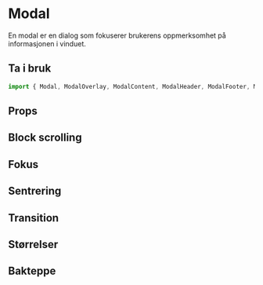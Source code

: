 
<Meta of={ModalStories} />

# Modal

En modal er en dialog som fokuserer brukerens oppmerksomhet på informasjonen i vinduet.

## Ta i bruk

```jsx
import { Modal, ModalOverlay, ModalContent, ModalHeader, ModalFooter, ModalBody, ModalCloseButton } from "@kvib/react";
```

## Props

<KvibProvider>
  <Card variant="outline">
    <CardBody>
      <Story of={ModalStories.Modal} />
    </CardBody>
  </Card>
</KvibProvider>

<Source code={ModalStrings.ModalString} dark />
<Controls of={ModalStories.Modal} />

## Block scrolling

<KvibProvider>
  <Card variant="outline">
    <CardBody>
      <Story of={ModalStories.ModalScrolling} />
    </CardBody>
  </Card>
</KvibProvider>

<Source code={ModalStrings.ModalScrollingString} dark />

## Fokus

<KvibProvider>
  <Card variant="outline">
    <CardBody>
      <Story of={ModalStories.ModalFocus} />
    </CardBody>
  </Card>
</KvibProvider>

<Source code={ModalStrings.ModalFocusString} dark />

## Sentrering

<KvibProvider>
  <Card variant="outline">
    <CardBody>
      <Story of={ModalStories.ModalCentered} />
    </CardBody>
  </Card>
</KvibProvider>

<Source code={ModalStrings.ModalCenteredString} dark />

## Transition

<KvibProvider>
  <Card variant="outline">
    <CardBody>
      <Story of={ModalStories.ModalTransition} />
    </CardBody>
  </Card>
</KvibProvider>

<Source code={ModalStrings.ModalTransitionString} dark />

## Størrelser

<KvibProvider>
  <Card variant="outline">
    <CardBody>
      <Story of={ModalStories.ModalSizes} />
    </CardBody>
  </Card>
</KvibProvider>

<Source code={ModalStrings.ModalSizesString} dark />

## Bakteppe

<KvibProvider>
  <Card variant="outline">
    <CardBody>
      <Story of={ModalStories.ModalBackdrop} />
    </CardBody>
  </Card>
</KvibProvider>

<Source code={ModalStrings.ModalBackdropString} dark />
